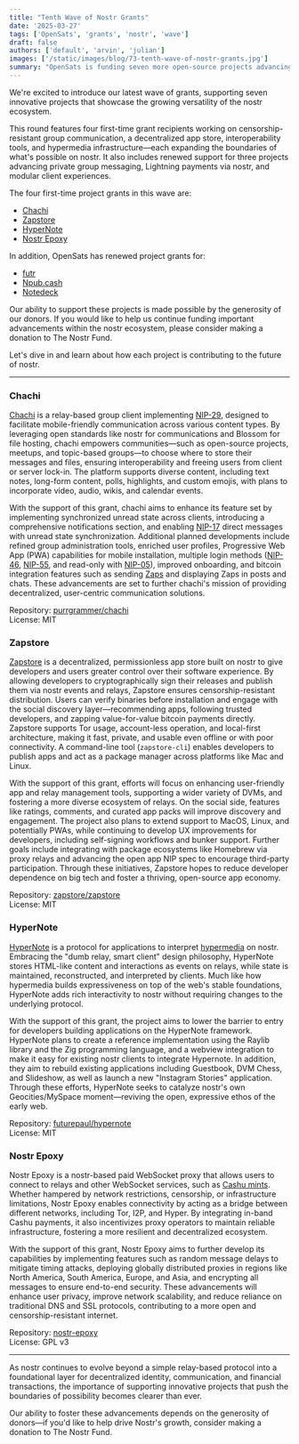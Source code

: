 ```yaml
---
title: "Tenth Wave of Nostr Grants"
date: '2025-03-27'
tags: ['OpenSats', 'grants', 'nostr', 'wave']
draft: false
authors: ['default', 'arvin', 'julian']
images: ['/static/images/blog/73-tenth-wave-of-nostr-grants.jpg']
summary: "OpenSats is funding seven more open-source projects advancing the nostr ecosystem."
---
```


We're excited to introduce our latest wave of grants, supporting seven
innovative projects that showcase the growing versatility of the nostr
ecosystem.

This round features four first-time grant recipients working on
censorship-resistant group communication, a decentralized app store,
interoperability tools, and hypermedia infrastructure—each expanding the
boundaries of what's possible on nostr. It also includes renewed support for
three projects advancing private group messaging, Lightning payments via nostr,
and modular client experiences.

The four first-time project grants in this wave are:

- [Chachi](#chachi)
- [Zapstore](#zapstore)
- [HyperNote](#hypernote)
- [Nostr Epoxy](#nostr-epoxy)

In addition, OpenSats has renewed project grants for:

- [futr](/blog/7th-wave-of-nostr-grants#futr)
- [Npub.cash](/blog/nostr-grants-july-2024#npubcash)
- [Notedeck](/blog/7th-wave-of-nostr-grants#notedeck)

Our ability to support these projects is made possible by the generosity of our
donors. If you would like to help us continue funding important advancements
within the nostr ecosystem, please consider making a donation to The Nostr Fund.

<center>
    <DonateToNostrFundButton/>
</center>

Let's dive in and learn about how each project is contributing to the future of
nostr.

---

### Chachi
​[Chachi](https://chachi.chat/) is a relay-based group client implementing
[NIP-29](https://github.com/nostr-protocol/nips/blob/master/29.md), designed to
facilitate mobile-friendly communication across various content types. By
leveraging open standards like nostr for communications and Blossom for file
hosting, chachi empowers communities—such as open-source projects, meetups,
and topic-based groups—to choose where to store their messages and files,
ensuring interoperability and freeing users from client or server lock-in. The
platform supports diverse content, including text notes, long-form content,
polls, highlights, and custom emojis, with plans to incorporate video, audio,
wikis, and calendar events.​

With the support of this grant, chachi aims to enhance its feature set by
implementing synchronized unread state across clients, introducing a
comprehensive notifications section, and enabling
[NIP-17](https://github.com/nostr-protocol/nips/blob/master/17.md) direct
messages with unread state synchronization. Additional planned developments
include refined group administration tools, enriched user profiles, Progressive
Web App (PWA) capabilities for mobile installation, multiple login methods
([NIP-46](https://github.com/nostr-protocol/nips/blob/master/46.md),
[NIP-55](https://github.com/nostr-protocol/nips/blob/master/55.md), and
read-only with
[NIP-05](https://github.com/nostr-protocol/nips/blob/master/05.md)), improved
onboarding, and bitcoin integration features such as sending
[Zaps](https://github.com/nostr-protocol/nips/blob/master/57.md) and displaying
Zaps in posts and chats. These advancements are set to further chachi's mission
of providing decentralized, user-centric communication solutions.

Repository: [purrgrammer/chachi](https://github.com/purrgrammer/chachi)  
License: MIT

### Zapstore
[Zapstore](https://zapstore.dev/) is a decentralized, permissionless app store
built on nostr to give developers and users greater
control over their software experience. By allowing developers to
cryptographically sign their releases and publish them via nostr events and
relays, Zapstore ensures censorship-resistant distribution. Users can verify
binaries before installation and engage with the social discovery
layer—recommending apps, following trusted developers, and zapping
value-for-value bitcoin payments directly. Zapstore supports Tor usage,
account-less operation, and local-first architecture, making it fast, private,
and usable even offline or with poor connectivity. A command-line tool
(`zapstore-cli`) enables developers to publish apps and act as a package manager
across platforms like Mac and Linux.

With the support of this grant, efforts will focus on enhancing user-friendly
app and relay management tools, supporting a wider variety of DVMs, and
fostering a more diverse ecosystem of relays. On the social side, features like
ratings, comments, and curated app packs will improve discovery and engagement.
The project also plans to extend support to MacOS, Linux, and potentially PWAs,
while continuing to develop UX improvements for developers, including
self-signing workflows and bunker support. Further goals include integrating
with package ecosystems like Homebrew via proxy relays and advancing the open
app NIP spec to encourage third-party participation. Through these initiatives,
Zapstore hopes to reduce developer dependence on big tech and foster a thriving,
open-source app economy.

Repository: [zapstore/zapstore](https://github.com/zapstore/zapstore)  
License: MIT

### HyperNote
[HyperNote](https://www.hypernote.club) is a protocol for applications to
interpret [hypermedia](https://hypermedia.systems/hypermedia-a-reintroduction/)
on nostr. Embracing the "dumb relay, smart client" design philosophy, HyperNote
stores HTML-like content and interactions as events on relays, while state is
maintained, reconstructed, and interpreted by clients. Much like how hypermedia
builds expressiveness on top of the web's stable foundations, HyperNote adds
rich interactivity to nostr without requiring changes to the underlying
protocol.

With the support of this grant, the project aims to lower the barrier to entry
for developers building applications on the HyperNote framework. HyperNote plans
to create a reference implementation using the Raylib library and the Zig
programming language, and a webview integration to make it easy for existing
nostr clients to integrate Hypernote. In addition, they aim to rebuild existing
applications including Guestbook, DVM Chess, and Slideshow, as well as launch a
new "Instagram Stories" application. Through these efforts, HyperNote seeks to
catalyze nostr's own Geocities/MySpace moment—reviving the open, expressive
ethos of the early web.

Repository: [futurepaul/hypernote](https://github.com/futurepaul/hypernote)  
License: MIT

### Nostr Epoxy
Nostr Epoxy is a nostr-based paid WebSocket proxy that allows users to connect
to relays and other WebSocket services, such as [Cashu
mints](https://docs.cashu.space/mints). Whether hampered by network
restrictions, censorship, or infrastructure limitations, Nostr Epoxy enables
connectivity by acting as a bridge between different networks, including Tor,
I2P, and Hyper. By integrating in-band Cashu payments, it also incentivizes
proxy operators to maintain reliable infrastructure, fostering a more resilient
and decentralized ecosystem.

With the support of this grant, Nostr Epoxy aims to further develop its
capabilities by implementing features such as random message delays to mitigate
timing attacks, deploying globally distributed proxies in regions like North
America, South America, Europe, and Asia, and encrypting all messages to ensure
end-to-end security. These advancements will enhance user privacy, improve
network scalability, and reduce reliance on traditional DNS and SSL protocols,
contributing to a more open and censorship-resistant internet.

Repository:
[nostr-epoxy](https://github.com/Origami74/nostr-epoxy-reverse-proxy)  
License: GPL v3

---

As nostr continues to evolve beyond a simple relay-based protocol into a
foundational layer for decentralized identity, communication, and financial
transactions, the importance of supporting innovative projects that push the
boundaries of possibility becomes clearer than ever.

Our ability to foster these advancements depends on the generosity of
donors—if you'd like to help drive Nostr's growth, consider making a donation
to The Nostr Fund.

<center>
    <DonateToNostrFundButton/>
</center>
